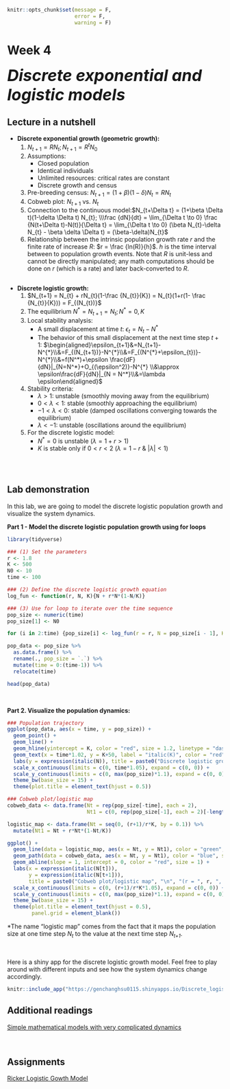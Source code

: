 ```r
knitr::opts_chunk$set(message = F, 
                      error = F, 
                      warning = F)

```

# Week 4 {-} 
<div style = "font-size: 28pt"> **_Discrete exponential and logistic models_**</div>

## Lecture in a nutshell {-}

* **Discrete exponential growth (geometric growth):**
    1. $N_{t+1} = RN_{t}; N_{t+1} = R^{t}N_{0}$
    2. Assumptions: 
        - Closed population
        - Identical individuals
        - Unlimited resources: critical rates are constant
        - Discrete growth and census
    3. Pre-breeding census: $N_{t+1} = (1 + \beta)(1-\delta) N_{t} = RN_{t}$
    4. Cobweb plot: $N_{t+1}$ vs. $N_{t}$
    5. Connection to the continuous model:$N_{t+\Delta t} = (1+\beta \Delta t)(1-\delta \Delta t) N_{t}; \\\frac {dN}{dt} = \lim_{\Delta t \to 0} \frac {N(t+\Delta t)-N(t)}{\Delta t} = \lim_{\Delta t \to 0} (\beta N_{t}-\delta N_{t} - \beta \delta \Delta t) = (\beta-\delta)N_{t}$
    6. Relationship between the intrinsic population growth rate _r_ and the finite rate of increase _R_: $r = \frac {ln(R)}{h}$. $h$ is the time interval between to population growth events. Note that _R_ is unit-less and cannot be directly manipulated; any math computations should be done on _r_ (which is a rate) and later back-converted to _R_.

<div style="height:1px ;"><br></div>

* **Discrete logistic growth:**
    1. $N_{t+1} = N_{t} + rN_{t}(1-\frac {N_{t}}{K}) = N_{t}(1+r(1- \frac {N_{t}}{K})) = F_{(N_{t})}$
    2. The equilibrium $N^* = N_{t+1} = N_{t}; N^* = 0, K$
    3. Local stability analysis:
        - A small displacement at time $t$: $\epsilon_{t} = N_{t} - N^{*}$
        - The behavior of this small displacement at the next time step $t+1$: $\begin{aligned}\epsilon_{t+1}&=N_{t+1}-N^{*}\\&=F_{(N_{t+1})}-N^{*}\\&=F_{(N^{*}+\epsilon_{t})}-N^{*}\\&=f(N^*)+\epsilon \frac{dF}{dN}|_{N=N^*}+O_{(\epsilon^2)}-N^{*} \\&\approx \epsilon\frac{dF}{dN}|_{N = N^*}\\&=\lambda \epsilon\end{aligned}$
    4. Stability criteria:
        - $\lambda > 1$: unstable (smoothly moving away from the equilibrium)
        - $0 < \lambda < 1$: stable (smoothly approaching the equilibrium)
        - $-1 < \lambda < 0$: stable (damped oscillations converging towards the equilibrium)
        - $\lambda < -1$: unstable (oscillations around the equilibrium)
    5. For the discrete logistic model: 
        - $N^{*} = 0$ is unstable ($\lambda = 1+r > 1$)
        - $K$ is stable only if $0 < r < 2$ ($\lambda = 1-r ~\&~ |\lambda| < 1$)

<div style="height:1px ;"><br></div>

<br>

## Lab demonstration {-}

In this lab, we are going to model the discrete logistic population growth and visualize the system dynamics. 

**Part 1 - Model the discrete logistic population growth using for loops**

```r
library(tidyverse)

### (1) Set the parameters
r <- 1.8
K <- 500
N0 <- 10
time <- 100

### (2) Define the discrete logistic growth equation
log_fun <- function(r, N, K){N + r*N*(1-N/K)}  

### (3) Use for loop to iterate over the time sequence
pop_size <- numeric(time)
pop_size[1] <- N0

for (i in 2:time) {pop_size[i] <- log_fun(r = r, N = pop_size[i - 1], K = K)}

pop_data <- pop_size %>% 
  as.data.frame() %>% 
  rename(., pop_size = `.`) %>%
  mutate(time = 0:(time-1)) %>%
  relocate(time)

head(pop_data)
```

<br>

**Part 2. Visualize the population dynamics:**

```r
### Population trajectory
ggplot(pop_data, aes(x = time, y = pop_size)) + 
  geom_point() + 
  geom_line() +
  geom_hline(yintercept = K, color = "red", size = 1.2, linetype = "dashed") + 
  geom_text(x = time*1.02, y = K+50, label = "italic(K)", color = "red", size = 6.5, parse = T) +
  labs(y = expression(italic(N)), title = paste0("Discrete logistic growth", "\n", "(r = ", r, ", K = ", K, ", N0 = ", N0, ")")) + 
  scale_x_continuous(limits = c(0, time*1.05), expand = c(0, 0)) + 
  scale_y_continuous(limits = c(0, max(pop_size)*1.1), expand = c(0, 0)) + 
  theme_bw(base_size = 15) +
  theme(plot.title = element_text(hjust = 0.5))

### Cobweb plot/logistic map
cobweb_data <- data.frame(Nt = rep(pop_size[-time], each = 2), 
                          Nt1 = c(0, rep(pop_size[-1], each = 2)[-length(rep(pop_size[-1], each = 2))]))

logistic_map <- data.frame(Nt = seq(0, (r+1)/r*K, by = 0.1)) %>%
  mutate(Nt1 = Nt + r*Nt*(1-Nt/K))

ggplot() + 
  geom_line(data = logistic_map, aes(x = Nt, y = Nt1), color = "green", size = 1.2) + 
  geom_path(data = cobweb_data, aes(x = Nt, y = Nt1), color = "blue", size = 0.5) + 
  geom_abline(slope = 1, intercept = 0, color = "red", size = 1) + 
  labs(x = expression(italic(N[t])),
       y = expression(italic(N[t+1])), 
       title = paste0("Cobweb plot/logistic map", "\n", "(r = ", r, ", K = ", K, ", N0 = ", N0, ")")) + 
  scale_x_continuous(limits = c(0, (r+1)/r*K*1.05), expand = c(0, 0)) + 
  scale_y_continuous(limits = c(0, max(pop_size)*1.1), expand = c(0, 0)) + 
  theme_bw(base_size = 15) +
  theme(plot.title = element_text(hjust = 0.5),
        panel.grid = element_blank())

```
\*The name "logistic map" comes from the fact that it maps the population size at one time step *N~t~* to the value at the next time step *N~t+1~*.

<br>

<style>
iframe {border: 0;}
</style>

Here is a shiny app for the discrete logistic growth model. Feel free to play around with different inputs and see how the system dynamics change accordingly.

```r
knitr::include_app("https://genchanghsu0115.shinyapps.io/Discrete_logistic_mod_shinyapp/", height = "750px")
```

## Additional readings {-}

[Simple mathematical models with very complicated dynamics](./Additional readings/May_1976_Nature.pdf){target="_blank"}

<br>

## Assignments {-}

[Ricker Logistic Gowth Model](./Assignments/Week4_Discrete Logistic Growth.pdf){target="_blank"}

<!-- [Suggested Solutions](./Assignments/Week4_Discrete Logistic Growth_with_Solutions.pdf){target="_blank"} -->


